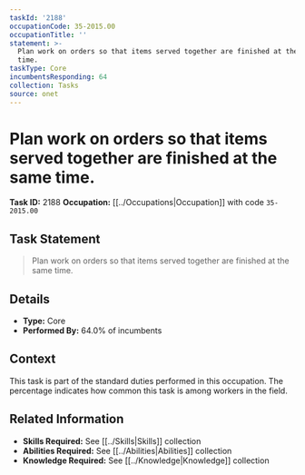 ```yaml
---
taskId: '2188'
occupationCode: 35-2015.00
occupationTitle: ''
statement: >-
  Plan work on orders so that items served together are finished at the same
  time.
taskType: Core
incumbentsResponding: 64
collection: Tasks
source: onet
---
```

# Plan work on orders so that items served together are finished at the same time.

**Task ID:** 2188
**Occupation:** [[../Occupations|Occupation]] with code `35-2015.00`

## Task Statement

> Plan work on orders so that items served together are finished at the same time.

## Details

- **Type:** Core
- **Performed By:** 64.0% of incumbents

## Context

This task is part of the standard duties performed in this occupation. The percentage indicates how common this task is among workers in the field.

## Related Information

- **Skills Required:** See [[../Skills|Skills]] collection
- **Abilities Required:** See [[../Abilities|Abilities]] collection
- **Knowledge Required:** See [[../Knowledge|Knowledge]] collection
